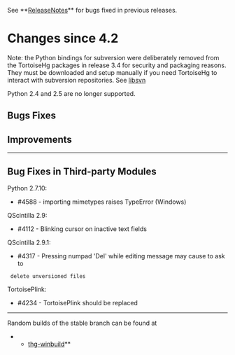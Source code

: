See **[[ReleaseNotes]]** for bugs fixed in previous releases.

= Changes since 4.2 =

Note: the Python bindings for subversion were deliberately removed from the
TortoiseHg packages in release 3.4 for security and packaging reasons.
They must be downloaded and setup manually if you need TortoiseHg to interact
with subversion repositories.  See [[libsvn]]

Python 2.4 and 2.5 are no longer supported.

== Bugs Fixes ==

== Improvements ==

----

== Bug Fixes in Third-party Modules ==

Python 2.7.10:
* #4588 - importing mimetypes raises TypeError (Windows)

QScintilla 2.9:
* #4112 - Blinking cursor on inactive text fields

QScintilla 2.9.1:
* #4317 - Pressing numpad 'Del' while editing message may cause to ask to
  delete unversioned files

TortoisePlink:
* #4234 - TortoisePlink should be replaced

----

Random builds of the stable branch can be found at
**[[http://bitbucket.org/tortoisehg/thg-winbuild/downloads/|thg-winbuild]]**